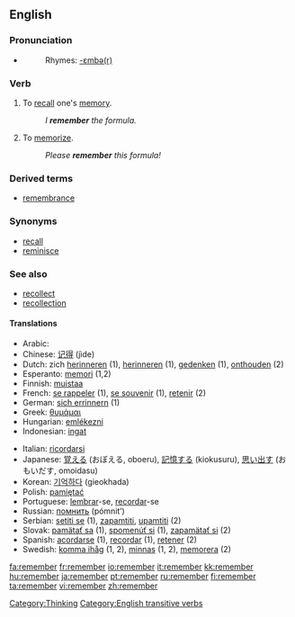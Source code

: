 ==English==

{{rank|American|bad|forward|523|remember|fair|blood|copyright}}

===Pronunciation===
*{{audio|en-us-remember.ogg|Audio (US)}}
*:Rhymes: [[Rhymes:English:-ɛmbə(r)|-ɛmbə(r)]]

===Verb===
{{en-verb}}

# To [[recall]] one's [[memory]].
#:''I '''remember''' the formula.''
# To [[memorize]].
#:''Please '''remember''' this formula!''

===Derived terms===
*[[remembrance]]

===Synonyms===
*[[recall]]
*[[reminisce]]

===See also===
*[[recollect]]
*[[recollection]]

====Translations====
{{top}}
*Arabic: {{ARchar|[[تذكر]]}} {{IPAchar|(taðákkara)}}
*Chinese: [[记得]] (jìde)
*Dutch: zich [[herinneren]] (1), [[herinneren]] (1), [[gedenken]] (1), [[onthouden]] (2)
*Esperanto: [[memori]] (1,2)
*Finnish: [[muistaa]]
*French: [[se rappeler]] (1), [[se souvenir]] (1), [[retenir]] (2)
*German: [[sich errinnern]] (1) 
*Greek: [[θυμάμαι]]
*Hungarian: [[emlékezni]]
*Indonesian: [[ingat]]
{{mid}}
*Italian: [[ricordarsi]]
*Japanese: [[覚える]] (おぼえる, oboeru), [[記憶する]] (kiokusuru), [[思い出す]] (おもいだす, omoidasu)
*Korean: [[기억하다]] (gieokhada)
*Polish: [[pamiętać]]
*Portuguese: [[lembrar]]-se, [[recordar]]-se
*Russian: [[помнить]] (pómnit’)
*Serbian: [[setiti se]] (1), [[zapamtiti]], [[upamtiti]] (2)
*Slovak: [[pamätať sa]] (1), [[spomenúť si]] (1), [[zapamätať si]] (2)
*Spanish: [[acordarse]] (1), [[recordar]] (1), [[retener]] (2)
*Swedish: [[komma ihåg]] (1, 2), [[minnas]] (1, 2), [[memorera]] (2)
{{bottom}}

[[Category:Thinking]]
[[Category:English transitive verbs]]

[[fa:remember]]
[[fr:remember]]
[[io:remember]]
[[it:remember]]
[[kk:remember]]
[[hu:remember]]
[[ja:remember]]
[[pt:remember]]
[[ru:remember]]
[[fi:remember]]
[[ta:remember]]
[[vi:remember]]
[[zh:remember]]